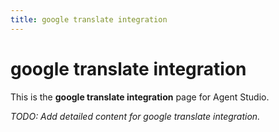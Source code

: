 ```yaml
---
title: google translate integration
---
```


# google translate integration

This is the **google translate integration** page for Agent Studio.

_TODO: Add detailed content for google translate integration._
